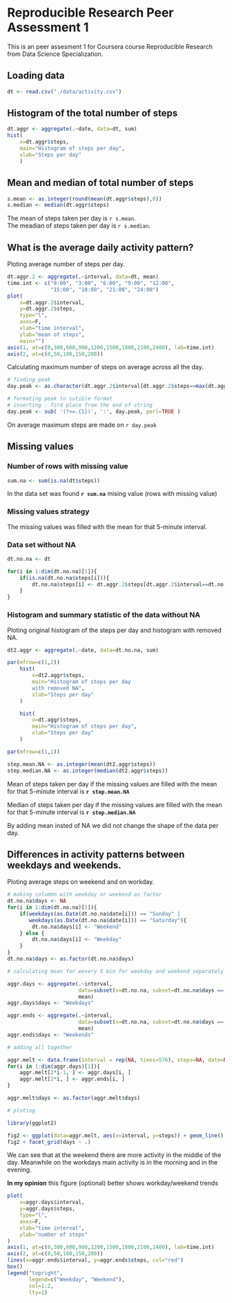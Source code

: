 Reproducible Research Peer Assessment 1
========================================================

This is an peer assesment 1 for Coursera course Reproducible Research from Data Science Specialization.

## Loading data

```r
dt <- read.csv("./data/activity.csv")
```

## Histogram of the total number of steps

```r
dt.aggr <- aggregate(.~date, data=dt, sum)
hist(
    x=dt.aggr$steps, 
    main="Histogram of steps per day",
    xlab="Steps per day"
    )
```

## Mean and median of total number of steps
  
```r
s.mean <- as.integer(round(mean(dt.aggr$steps),0))
s.median <- median(dt.aggr$steps)
```
The mean of steps taken per day is `r s.mean`.  
The meadian of steps taken per day is `r s.median`.

## What is the average daily activity pattern?

Ploting average number of steps per day.

```r

dt.aggr.2 <- aggregate(.~interval, data=dt, mean)
time.int <- c("0:00", "3:00", "6:00", "9:00", "12:00",
              "15:00", "18:00", "21:00", "24:00")
plot(
    x=dt.aggr.2$interval, 
    y=dt.aggr.2$steps, 
    type="l", 
    axes=F,
    xlab="time interval",
    ylab="mean of steps",
    main="")
axis(1, at=c(0,300,600,900,1200,1500,1800,2100,2400), lab=time.int)
axis(2, at=c(0,50,100,150,200))

```

Calculating maximum number of steps on average across all the day.

```r
# finding peak
day.peak <- as.character(dt.aggr.2$interval[dt.aggr.2$steps==max(dt.aggr.2$steps)])

# formating peak to sutible format
# inserting : fird place from the end of string
day.peak <- sub( '(?<=.{1})', ':', day.peak, perl=TRUE )
```

On average maximum steps are made on `r day.peak`


## Missing values 
### Number of rows with missing value

```r
sum.na <- sum(is.na(dt$steps))
```

In the data set was found **`r sum.na`** mising value (rows with missing value)

### Missing values strategy

The missing values was filled with the mean for that 5-minute interval.

### Data set without NA

``` r
dt.no.na <- dt 

for(i in 1:dim(dt.no.na)[1]){
    if(is.na(dt.no.na$steps[i])){
        dt.no.na$steps[i] <- dt.aggr.2$steps[dt.aggr.2$interval==dt.no.na$interval[i]]
    }
}

```

### Histogram and summary statistic of the data without NA

Ploting original histogram of the steps per day and histogram with removed NA.

```r

dt2.aggr <- aggregate(.~date, data=dt.no.na, sum)

par(mfrow=c(1,2))
    hist(
        x=dt2.aggr$steps, 
        main="Histogram of steps per day 
        with removed NA",
        xlab="Steps per day"
    )

    hist(
        x=dt.aggr$steps, 
        main="Histogram of steps per day",
        xlab="Steps per day"
    )

par(mfrow=c(1,1))
```

```r
step.mean.NA <- as.integer(mean(dt2.aggr$steps))
step.median.NA <- as.integer(median(dt2.aggr$steps))
```

Mean of steps taken per day if the missing values are filled with the mean for that 5-minute interval is **`r step.mean.NA`**

Median of steps taken per day if the missing values are filled with the mean for that 5-minute interval is **`r step.median.NA`**

By adding mean insted of NA we did not change the shape of the data per day.  

## Differences in activity patterns between weekdays and weekends.
  
Ploting average steps on weekend and on workday.
  
```r

# making colummn with weekday or weekend as factor
dt.no.na$days <- NA
for(i in 1:dim(dt.no.na)[1]){
    if(weekdays(as.Date(dt.no.na$date[i])) == "Sunday" | 
       weekdays(as.Date(dt.no.na$date[i])) == "Saturday"){
        dt.no.na$days[i] <- "Weekend"
    } else {
        dt.no.na$days[i] <- "Weekday"
    }
}
dt.no.na$days <- as.factor(dt.no.na$days)

# calculating mean for eevery 5 min for weekday and weekend separately

aggr.days <- aggregate(.~interval, 
                       data=subset(x=dt.no.na, subset=dt.no.na$days == "Weekday"), 
                       mean)
aggr.days$days <- "Weekdays"

aggr.ends <- aggregate(.~interval, 
                       data=subset(x=dt.no.na, subset=dt.no.na$days == "Weekend"), 
                       mean)
aggr.ends$days <- "Weekends"

# adding all together 

aggr.melt <- data.frame(interval = rep(NA, times=576), steps=NA, date=NA, days=NA)
for(i in 1:dim(aggr.days)[1]){
    aggr.melt[2*i-1, ] <- aggr.days[i, ]
    aggr.melt[2*i, ] <- aggr.ends[i, ]
}

aggr.melt$days <- as.factor(aggr.melt$days)

# ploting 

library(ggplot2)

fig2 <- ggplot(data=aggr.melt, aes(x=interval, y=steps)) + geom_line()
fig2 + facet_grid(days ~ .)

```

We can see that at the weekend there are more activity in the middle of the day. Meanwhile on the workdays main activity is in the morning and in the evening. 


**In my opinion** this figure (optional) better shows workday/weekend trends

``` r
plot(
    x=aggr.days$interval, 
    y=aggr.days$steps, 
    type="l", 
    axes=F,
    xlab="time interval",
    ylab="number of steps"
)
axis(1, at=c(0,300,600,900,1200,1500,1800,2100,2400), lab=time.int)
axis(2, at=c(0,50,100,150,200))
lines(x=aggr.ends$interval, y=aggr.ends$steps, col="red")
box()
legend("topright", 
       legend=c("Weekday", "Weekend"), 
       col=1:2, 
       lty=1)
```